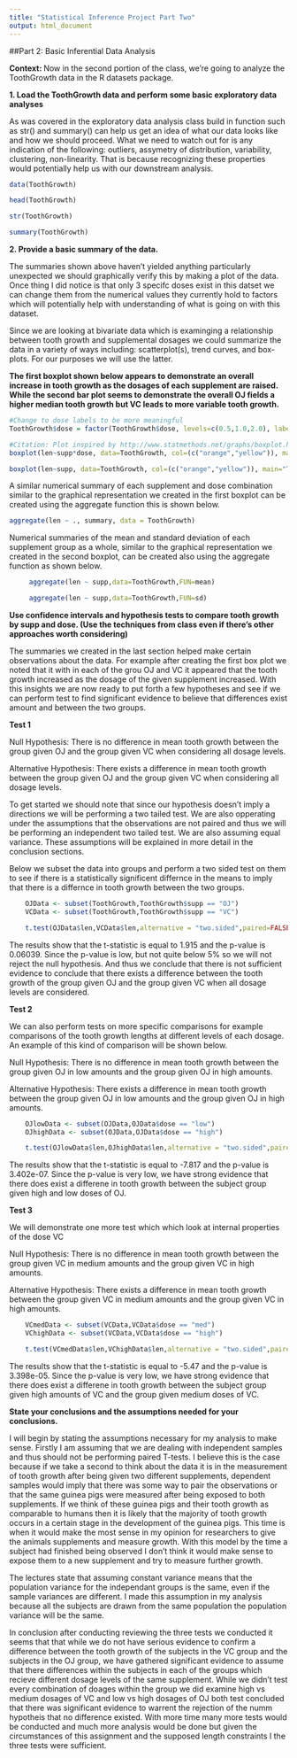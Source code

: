 ```yaml
---
title: "Statistical Inference Project Part Two"
output: html_document
---
```


##Part 2: Basic Inferential Data Analysis

**Context: **
Now in the second portion of the class, we're going to analyze the ToothGrowth data in the R datasets package. 

**1. Load the ToothGrowth data and perform some basic exploratory data analyses**

As was covered in the exploratory data analysis class build in function such as str() and summary() can help us get an idea of what our data looks like and how we should proceed. What we need to watch out for is any indication of the following: outliers, assymetry of distribution, variability, clustering, non-linearity. That is because recognizing these properties would potentially help us with our downstream analysis.

```r
data(ToothGrowth)

head(ToothGrowth)

str(ToothGrowth)

summary(ToothGrowth)
```

**2. Provide a basic summary of the data.**

The summaries shown above haven't yielded anything particularly unexpected we should graphically verify this by making a plot of the data. Once thing I did notice is that only 3 specifc doses exist in this datset we can change them from the numerical values they currently hold to factors which will potentially help with understanding of what is going on with this dataset.

Since we are looking at bivariate data which is examinging a relationship between tooth growth and supplemental dosages we could summarize the data in a variety of ways including: scatterplot(s), trend curves, and box-plots. For our purposes we will use the latter. 

**The first boxplot shown below appears to demonstrate an overall increase in tooth growth as the dosages of each supplement are raised. While the second bar plot seems to demonstrate the overall OJ fields a higher median tooth growth but VC leads to more variable tooth growth.**
```r
#Change to dose labels to be more meaningful
ToothGrowth$dose = factor(ToothGrowth$dose, levels=c(0.5,1.0,2.0), labels=c("low","med","high"))

#Citation: Plot inspired by http://www.statmethods.net/graphs/boxplot.html
boxplot(len~supp*dose, data=ToothGrowth, col=(c("orange","yellow")), main="Tooth Growth", xlab="Suppliment and Dose",ylab="Tooth Growth")

boxplot(len~supp, data=ToothGrowth, col=(c("orange","yellow")), main="Tooth Growth", xlab="Suppliment and Dose",ylab="Tooth Growth")
```

A similar numerical summary of each supplement and dose combination similar to the graphical representation we created in the first boxplot can be created using the aggregate function this is shown below. 

```r
aggregate(len ~ ., summary, data = ToothGrowth)
```

Numerical summaries of the mean and standard deviation of each supplement group as a whole, similar to the graphical representation we created in the second boxplot, can be created also using the aggregate function as shown below.
```r
     aggregate(len ~ supp,data=ToothGrowth,FUN=mean)

     aggregate(len ~ supp,data=ToothGrowth,FUN=sd)
```

**Use confidence intervals and hypothesis tests to compare tooth growth by supp and dose. (Use the techniques from class even if there's other approaches worth considering)**

The summaries we created in the last section helped make certain observations about the data. For example after creating the first box plot we noted that it with in each of the grou OJ and VC it appeared that the tooth growth increased as the dosage of the given supplement increased. With this insights we are now ready to put forth a few hypotheses and see if we can perform test to find significant evidence to believe that differences exist amount and between the two groups. 

**Test 1**

Null Hypothesis: There is no difference in mean tooth growth between the group given OJ and the group given VC when considering all dosage levels.

Alternative Hypothesis: There exists a difference in mean tooth growth between the group given OJ and the group given VC when considering all dosage levels.

To get started we should note that since our hypothesis doesn't imply a directions we will be performing a two tailed test. We are also opperating under the assumptions that the observations are not paired and thus we will be performing an independent two tailed test. We are also assuming equal variance. These assumptions will be explained in more detail in the conclusion sections.

Below we subset the data into groups and perform a two sided test on them to see if there is a statistically significent differnce in the means to imply that there is a differnce in tooth growth between the two groups.

```r
    OJData <- subset(ToothGrowth,ToothGrowth$supp == "OJ")
    VCData <- subset(ToothGrowth,ToothGrowth$supp == "VC")

    t.test(OJData$len,VCData$len,alternative = "two.sided",paired=FALSE,var.equal = TRUE,conf.level = 0.95)
```

The results show that the t-statistic is equal to 1.915 and the p-value is 0.06039. Since the p-value is low, but not quite below 5% so we will not reject the null hypothesis. And thus we conclude that there is not sufficient evidence to conclude that there exists a difference between the tooth growth of the group given OJ and the group given VC when all dosage levels are considered.

**Test 2**

We can also perform tests on more specific comparisons for example comparisons of the tooth growth lengths at different levels of each dosage. An example of this kind of comparison will be shown below.

Null Hypothesis: There is no difference in mean tooth growth between the group given OJ in low amounts and the group given OJ in high amounts.

Alternative Hypothesis: There exists a difference in mean tooth growth between the group given OJ in low amounts and the group given OJ in high amounts.

```r
    OJlowData <- subset(OJData,OJData$dose == "low")
    OJhighData <- subset(OJData,OJData$dose == "high")

    t.test(OJlowData$len,OJhighData$len,alternative = "two.sided",paired=FALSE,var.equal = TRUE,conf.level = 0.95)
```

The results show that the t-statistic is equal to -7.817 and the p-value is 3.402e-07. Since the p-value is very low, we have strong evidence that there does exist a differene in tooth growth between the subject group given high and low doses of OJ.

**Test 3**

We will demonstrate one more test which which look at internal properties of the dose VC

Null Hypothesis: There is no difference in mean tooth growth between the group given VC in medium amounts and the group given VC in high amounts.

Alternative Hypothesis: There exists a difference in mean tooth growth between the group given VC in medium amounts and the group given VC in high amounts.

```r
    VCmedData <- subset(VCData,VCData$dose == "med")
    VChighData <- subset(VCData,VCData$dose == "high")

    t.test(VCmedData$len,VChighData$len,alternative = "two.sided",paired=FALSE,var.equal = TRUE,conf.level = 0.95)
```

The results show that the t-statistic is equal to -5.47 and the p-value is 3.398e-05. Since the p-value is very low, we have strong evidence that there does exist a differene in tooth growth between the subject group given high amounts of VC and the group given medium doses of VC.

**State your conclusions and the assumptions needed for your conclusions.**

I will begin by stating the assumptions necessary for my analysis to make sense. Firstly I am assuming that we are dealing with independent samples and thus should not be performing paired T-tests. I believe this is the case because if we take a second to think about the data it is in the measurement of tooth growth after being given two different supplements, dependent samples would imply that there was some way to pair the observations or that the same guinea pigs were measured after being exposed to both supplements. If we think of these guinea pigs and their tooth growth as comparable to humans then it is likely that the majority of tooth growth occurs in a certain stage in the development of the guinea pigs. This time is when it would make the most sense in my opinion for researchers to give the animals supplements and measure growth. With this model by the time a subject had finished being observed I don't think it would make sense to expose them to a new supplement and try to measure further growth. 

The lectures state that assuming constant variance means that the population variance for the independant groups is the same, even if the sample variances are different. I made this assumption in my analysis because all the subjects are drawn from the same population the population variance will be the same.

In conclusion after conducting reviewing the three tests we conducted it seems that that while we do not have serious evidence to confirm a difference between the tooth growth of the subjects in the VC group and the subjects in the OJ group, we have gathered significant evidence to assume that there differences within the subjects in each of the groups which recieve different dosage levels of the same supplement. While we didn't test every combination of doages within the group we did examine high vs medium dosages of VC and low vs high dosages of OJ both test concluded that there was significant evidence to warrent the rejection of the numm hypotheis that no difference existed. With more time many more tests would be conducted and much more analysis would be done but given the circumstances of this assignment and the supposed length constraints I the three tests were sufficient. 

